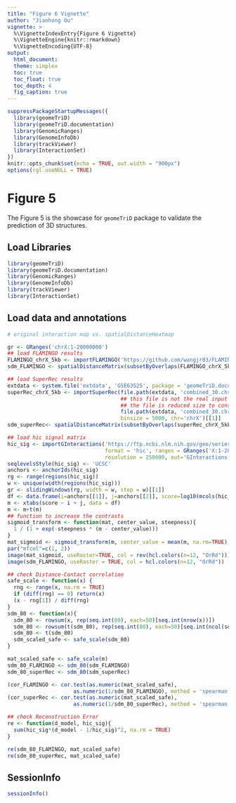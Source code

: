 ```yaml
---
title: "Figure 6 Vignette"
author: "Jianhong Ou"
vignette: >
  %\VignetteIndexEntry{Figure 6 Vignette}
  %\VignetteEngine{knitr::rmarkdown}
  %\VignetteEncoding{UTF-8}
output:
  html_document:
  theme: simplex
  toc: true
  toc_float: true
  toc_depth: 4
  fig_caption: true
---
```


```r
suppressPackageStartupMessages({
  library(geomeTriD)
  library(geomeTriD.documentation)
  library(GenomicRanges)
  library(GenomeInfoDb)
  library(trackViewer)
  library(InteractionSet)
})
knitr::opts_chunk$set(echo = TRUE, out.width = "900px")
options(rgl.useNULL = TRUE)
```

# Figure 5

The Figure 5 is the showcase for `geomeTriD` package to validate the prediction of 3D structures.

## Load Libraries

```r
library(geomeTriD)
library(geomeTriD.documentation)
library(GenomicRanges)
library(GenomeInfoDb)
library(trackViewer)
library(InteractionSet)
```

## Load data and annotations

```r
# original interaction map vs. spatialDistanceHeatmap

gr <- GRanges('chrX:1-20000000')
## load FLAMINGO results
FLAMINGO_chrX_5kb <- importFLAMINGO('https://github.com/wangjr03/FLAMINGO/raw/refs/heads/main/predictions/GM12878/chrX_5kb.txt')[[1]]
sdm_FLAMINGO <- spatialDistanceMatrix(subsetByOverlaps(FLAMINGO_chrX_5kb, gr), fill_NA = TRUE)
```


```r

## load SuperRec results
extdata <- system.file('extdata', 'GSE63525', package = 'geomeTriD.documentation')
superRec_chrX_5kb <- importSuperRec(file.path(extdata, 'combined_30.chrX.SuperRec.txt.gz'),
                                    ## this file is not the real input file SuperRec
                                    ## the file is reduced size to construct the xyz object for this doc. 
                                    file.path(extdata, 'combined_30.chrX.SuperRec.input.subset.gz'),
                                    binsize = 5000, chr='chrX')[[1]]
sdm_superRec<- spatialDistanceMatrix(subsetByOverlaps(superRec_chrX_5kb, gr), fill_NA = TRUE)

## load hic signal matrix
hic_sig <- importGInteractions('https://ftp.ncbi.nlm.nih.gov/geo/series/GSE63nnn/GSE63525/suppl/GSE63525%5FGM12878%5Fdilution%5Fcombined%5F30.hic',
                               format = 'hic', ranges = GRanges('X:1-20000000'),
                               resolution = 250000, out='GInteractions')
seqlevelsStyle(hic_sig) <- 'UCSC'
anchors <- anchorIds(hic_sig)
rg <- range(regions(hic_sig))
w <- unique(width(regions(hic_sig)))
gr <- slidingWindows(rg, width = w, step = w)[[1]]
df <- data.frame(i=anchors[[1]], j=anchors[[2]], score=log10(mcols(hic_sig)$score))
m <- xtabs(score ~ i + j, data = df)
m <- m+t(m)
## function to increase the contrasts
sigmoid_transform <- function(mat, center_value, steepness){
  1 / (1 + exp(-steepness * (m - center_value)))
}
mat_sigmoid <- sigmoid_transform(m, center_value = mean(m, na.rm=TRUE), steepness = 5)
par("mfcol"=c(1, 2))
image(mat_sigmoid, useRaster=TRUE, col = rev(hcl.colors(n=12, "OrRd")))
image(sdm_FLAMINGO, useRaster = TRUE, col = hcl.colors(n=12, "OrRd"))

## check Distance-Contact correlation
safe_scale <- function(x) {
  rng <- range(x, na.rm = TRUE)
  if (diff(rng) == 0) return(x)
  (x - rng[1]) / diff(rng)
}
sdm_80 <- function(x){
  sdm_80 <- rowsum(x, rep(seq.int(80), each=50)[seq.int(nrow(x))])
  sdm_80 <- rowsum(t(sdm_80), rep(seq.int(80), each=50)[seq.int(ncol(sdm_80))])
  sdm_80 <- t(sdm_80)
  sdm_scaled_safe <- safe_scale(sdm_80)
}

mat_scaled_safe <- safe_scale(m)
sdm_80_FLAMINGO <- sdm_80(sdm_FLAMINGO)
sdm_80_superRec <- sdm_80(sdm_superRec)

(cor_FLAMINGO <- cor.test(as.numeric(mat_scaled_safe), 
                     as.numeric(1/sdm_80_FLAMINGO), method = 'spearman'))
(cor_superRec <- cor.test(as.numeric(mat_scaled_safe), 
                     as.numeric(1/sdm_80_superRec), method = 'spearman'))

## check Reconstruction Error
re <- function(d_model, hic_sig){
  sum(hic_sig*(d_model - 1/hic_sig)^2, na.rm = TRUE)
}

re(sdm_80_FLAMINGO, mat_scaled_safe)
re(sdm_80_superRec, mat_scaled_safe)
```


## SessionInfo

```r
sessionInfo()
```